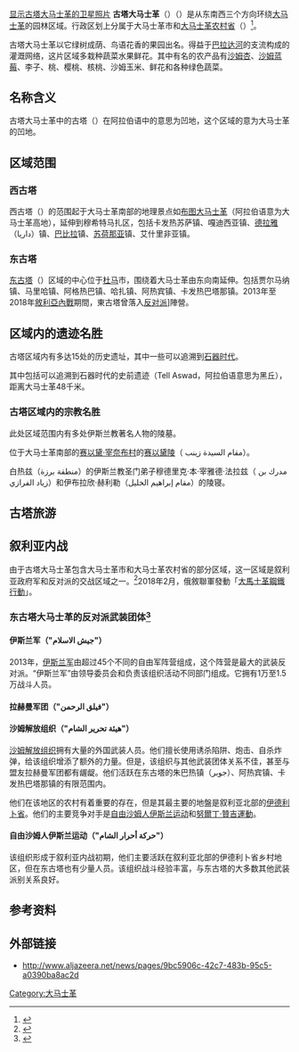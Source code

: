{{Coord|33|30|00|N|36|25|15|E|type:landmark|display=title}}
[[file:Damascus_SPOT_1363.jpg|显示古塔大马士革的卫星照片]]
'''古塔大马士革'''（{{rtl-lang|ar|غوطة دمشق}}）（{{rtl-lang|en|Ghouta Damascus}}）是从东南西三个方向环绕[[大马士革|大马士革]]的园林区域。行政区划上分属于大马士革市和[[大马士革农村省|大马士革农村省]]（{{rtl-lang|ar|ريف دمشق}}）<ref>{{Cite book|title=Syria : a country study|last=Collelo, Thomas, 1948-|first=|publisher=Library of Congress. Federal Research Division.|year=1988|isbn=978-0160016905|location=Washington, D.C. : Federal Research Division, Library of Congress : For sale by the Supt. of Docs., U.S. G.P.O.|pages=334 p.}}</ref>。

古塔大马士革以它绿树成荫、鸟语花香的果园出名。得益于[[巴拉达河|巴拉达河]]的支流构成的灌溉网络，这片区域多栽种蔬菜水果鲜花。其中有名的农产品有[[沙姆杏|沙姆杏]]、[[沙姆蓝莓|沙姆蓝莓]]、李子、桃、樱桃、核桃、沙姆玉米、鲜花和各种绿色蔬菜。

==名称含义==
古塔大马士革中的古塔（{{rtl-lang|ar|غوطة}}）在阿拉伯语中的意思为凹地，这个区域的意为大马士革的凹地。

==区域范围==

===西古塔===
西古塔（{{rtl-lang|ar|الغوطة الغربي}}）的范围起于大马士革南部的地理景点如[[布图大马士革|布图大马士革]]（阿拉伯语意为大马士革高地），延伸到穆希特马扎区，包括卡发热苏萨镇、嘎迪西亚镇、[[德拉雅|德拉雅]]（داريا）镇、[[巴比拉|巴比拉]]镇、[[苏荷那亚|苏荷那亚]]镇、艾什里非亚镇。

===东古塔===
[[东古塔|东古塔]]（{{rtl-lang|ar|الغوطة الشرقية}}）区域的中心位于[[杜馬_(敘利亞)|杜马]]市，围绕着大马士革由东向南延伸。包括贾尔马纳镇、马里哈镇、阿格热巴镇、哈扎镇、阿热宾镇、卡发热巴塔那镇。2013年至2018年[[敘利亞內戰|敘利亞內戰]]期間，東古塔曾落入[[叙利亚反对派|反对派]]]陣營。

==区域内的遗迹名胜==

古塔区域内有多达15处的历史遗址，其中一些可以追溯到[[石器时代|石器时代]]。

其中包括可以追溯到石器时代的史前遗迹{{Link-en|泰爾阿斯瓦德遺址|Tell Aswad}}（Tell Aswad，阿拉伯语意思为黑丘），距离大马士革48千米。

===古塔区域内的宗教名胜===

此处区域范围内有多处伊斯兰教著名人物的陵墓。

位于大马士革南部的[[赛以黛·宰奈布村|赛以黛·宰奈布村]]的[[赛以黛陵|赛以黛陵]]（ مقام السيدة زينب）。

白热兹（منطقة برزة）的伊斯兰教圣门弟子穆德里克·本·宰雅德·法拉兹（ مدرك بن زياد الفرازي）和伊布拉欣·赫利勒（مقام إبراهيم الخليل）的陵寝。

==古塔旅游==

==叙利亚内战==
由于古塔大马士革包含大马士革市和大马士革农村省的部分区域，这一区域是叙利亚政府军和反对派的交战区域之一。<ref>{{Cite web |url=http://www.aljazeera.net/news/pages/9bc5906c-42c7-483b-95c5-a0390ba8ac2d |title=存档副本 |access-date=2014-05-02 |archive-date=2014-05-19 |archive-url=https://web.archive.org/web/20140519174408/http://www.aljazeera.net/news/pages/9bc5906c-42c7-483b-95c5-a0390ba8ac2d |dead-url=no }}</ref>2018年2月，俄敘聯軍發動「[[東古塔之戰_(2018年)|大馬士革鋼鐵行動]]」。

=== 东古塔大马士革的反对派武装团体<ref>{{Cite news |url=http://www.bbc.com/arabic/middleeast-43143258 |title=الجماعات المسلحة التي تقاتل في الغوطة الشرقية |date=2018-02-21 |work=BBC ARABIC |accessdate=2018-02-27 |language=ar |archive-date=2020-11-05 |archive-url=https://web.archive.org/web/20201105173721/https://www.bbc.com/arabic/middleeast-43143258 |dead-url=no }}</ref> ===

==== 伊斯兰军（"جيش الاسلام"） ====
2013年，[[伊斯兰军|伊斯兰军]]由超过45个不同的自由军阵营组成，这个阵营是最大的武装反对派。“伊斯兰军”由领导委员会和负责该组织活动不同部门组成。它拥有1万至1.5万战斗人员。

==== 拉赫曼军团（"فيلق الرحمن"） ====

==== 沙姆解放组织（"هيئة تحرير الشام"） ====
[[沙姆解放组织|沙姆解放组织]]拥有大量的外国武装人员。他们擅长使用诱杀陷阱、炮击、自杀炸弹，给该组织增添了额外的力量。但是，该组织与其他武装团体关系不佳，甚至与盟友拉赫曼军团都有龌龊。他们活跃在东古塔的朱巴热镇（جوبر）、阿热宾镇、卡发热巴塔那镇的有限范围内。

他们在该地区的农村有着重要的存在，但是其最主要的地盤是叙利亚北部的[[伊德利卜省|伊德利卜省]]。他们的主要竞争对手是[[自由沙姆人伊斯兰运动|自由沙姆人伊斯兰运动]]和[[努爾丁·贊吉運動|努爾丁·贊吉運動]]。

==== 自由沙姆人伊斯兰运动（"حركة أحرار الشام"） ====
该组织形成于叙利亚内战初期，他们主要活跃在叙利亚北部的伊德利卜省乡村地区，但在东古塔也有少量人员。该组织战斗经验丰富，与东古塔的大多数其他武装派别关系良好。

==参考资料==
{{reflist}}

==外部链接==
*http://www.aljazeera.net/news/pages/9bc5906c-42c7-483b-95c5-a0390ba8ac2d {{Wayback|url=http://www.aljazeera.net/news/pages/9bc5906c-42c7-483b-95c5-a0390ba8ac2d |date=20140519174408 }} {{Ar icon}}

[[Category:大马士革|Category:大马士革]]